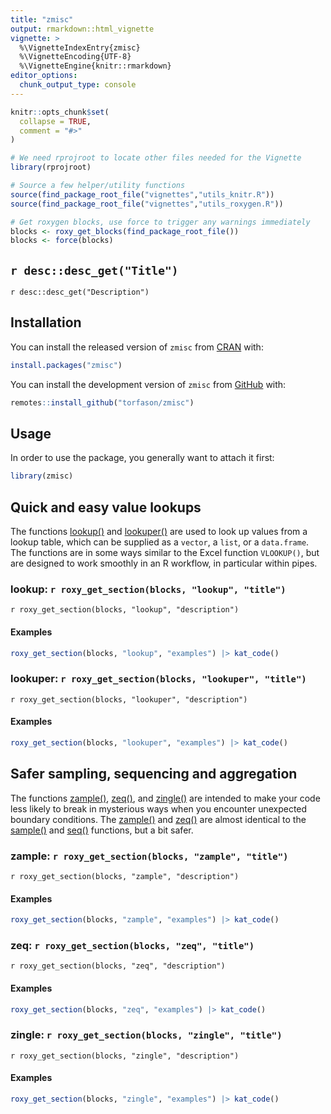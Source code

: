 ```yaml
---
title: "zmisc"
output: rmarkdown::html_vignette
vignette: >
  %\VignetteIndexEntry{zmisc}
  %\VignetteEncoding{UTF-8}
  %\VignetteEngine{knitr::rmarkdown}
editor_options: 
  chunk_output_type: console
---
```


```r
knitr::opts_chunk$set(
  collapse = TRUE,
  comment = "#>"
)

# We need rprojroot to locate other files needed for the Vignette
library(rprojroot)

# Source a few helper/utility functions
source(find_package_root_file("vignettes","utils_knitr.R"))
source(find_package_root_file("vignettes","utils_roxygen.R"))

# Get roxygen blocks, use force to trigger any warnings immediately
blocks <- roxy_get_blocks(find_package_root_file())
blocks <- force(blocks)

```

## `r desc::desc_get("Title")`

`r desc::desc_get("Description")`

## Installation

You can install the released version of `zmisc` from [CRAN](https://cran.r-project.org/package=zmisc) with:

```r
install.packages("zmisc")
```

You can install the development version of `zmisc` from [GitHub](https://github.com/torfason/zmisc) with:

```r
remotes::install_github("torfason/zmisc")
```

## Usage

In order to use the package, you generally want to attach it first:

```r
library(zmisc)
```

## Quick and easy value lookups

The functions [lookup()] and [lookuper()] are used to look up values from a lookup
table, which can be supplied as a `vector`, a `list`, or a `data.frame`. The functions
are in some ways similar to the Excel function `VLOOKUP()`, but are designed to work smoothly 
in an R workflow, in particular within pipes.

### lookup: `r roxy_get_section(blocks, "lookup", "title")`

`r roxy_get_section(blocks, "lookup", "description")`

#### Examples

```r
roxy_get_section(blocks, "lookup", "examples") |> kat_code()
```

### lookuper: `r roxy_get_section(blocks, "lookuper", "title")`

`r roxy_get_section(blocks, "lookuper", "description")`

#### Examples

```r
roxy_get_section(blocks, "lookuper", "examples") |> kat_code()
```

## Safer sampling, sequencing and aggregation

The functions [zample()], [zeq()], and [zingle()] are intended to make your code
less likely to break in mysterious ways when you encounter unexpected boundary
conditions. The [zample()] and [zeq()] are almost identical to the [sample()]
and [seq()] functions, but a bit safer.

### zample: `r roxy_get_section(blocks, "zample", "title")`

`r roxy_get_section(blocks, "zample", "description")`

#### Examples

```r
roxy_get_section(blocks, "zample", "examples") |> kat_code()
```


### zeq: `r roxy_get_section(blocks, "zeq", "title")`

`r roxy_get_section(blocks, "zeq", "description")`

#### Examples

```r
roxy_get_section(blocks, "zeq", "examples") |> kat_code()
```


### zingle: `r roxy_get_section(blocks, "zingle", "title")`

`r roxy_get_section(blocks, "zingle", "description")`

#### Examples

```r
roxy_get_section(blocks, "zingle", "examples") |> kat_code()
```


[lookup()]: https://torfason.github.io/zmisc/reference/lookup.html
[lookuper()]: https://torfason.github.io/zmisc/reference/lookuper.html

[zeq()]: https://torfason.github.io/zmisc/reference/zeq.html
[zample()]: https://torfason.github.io/zmisc/reference/zample.html
[zingle()]: https://torfason.github.io/zmisc/reference/zingle.html

[seq()]:    https://www.rdocumentation.org/packages/base/versions/3.6.2/topics/seq
[sample()]: https://www.rdocumentation.org/packages/base/versions/3.6.2/topics/sample

